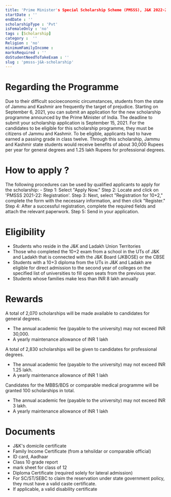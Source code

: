 ```yaml
---
title: 'Prime Minister's Special Scholarship Scheme (PMSSS), J&K 2022-23'
startDate : ''
endDate : ''
scholarshipType : 'Pvt'
isFemaleOnly : 'no'
tags : [Scholarship]
category :  ''
Religion : 'no'
minimumFamilyIncome :
marksRequired : ''
doStudentNeedToTakeExam : ''
slug : 'pmsss-j&k-scholarship'
---
```




# Regarding the Programme
Due to their difficult socioeconomic circumstances, students from the state of Jammu and Kashmir are frequently the target of prejudice.
Starting on September 6, 2021, you can submit an application for the new scholarship programme announced by the Prime Minister of India.
The deadline to submit your scholarship application is September 15, 2021. For the candidates to be eligible for this scholarship programme, 
they must be citizens of Jammu and Kashmir. To be eligible, applicants had to have earned a passing grade in class twelve. Through this scholarship,
Jammu and Kashmir state students would receive benefits of about 30,000 Rupees per year for general degrees and 1.25 lakh Rupees for professional degrees.



# How to apply ?

The following procedures can be used by qualified applicants to apply for the scholarship: -
Step 1: Select "Apply Now." 
Step 2: Locate and click on 'PMSSS 2021-22: Registration'.
Step 3: Next, select "Registration for 10+2," complete the form with the necessary information, and then click "Register."
Step 4: After a successful registration, complete the required fields and attach the relevant paperwork.
Step 5: Send in your application.




# Eligibility
 - Students who reside in the J&K and Ladakh Union Territories
 - Those who completed the 10+2 exam from a school in the UTs of J&K and Ladakh that is connected with the J&K Board (JKBOSE) or the CBSE
 - Students with a 10+3 diploma from the UTs in J&K and Ladakh are eligible for direct admission to the second year of colleges on the specified list of universities to fill open seats from the previous year.
 - Students whose families make less than INR 8 lakh annually

# Rewards
A total of 2,070 scholarships will be made available to candidates for general degrees. 

 - The annual academic fee (payable to the university) may not exceed INR 30,000.
 - A yearly maintenance allowance of INR 1 lakh 

A total of 2,830 scholarships will be given to candidates for professional degrees. 
 - The annual academic fee (payable to the university) may not exceed INR 1.25 lakh.
 - A yearly maintenance allowance of INR 1 lakh 

Candidates for the MBBS/BDS or comparable medical programme will be granted 100 scholarships in total. 
 - The annual academic fee (payable to the university) may not exceed INR 3 lakh.
 - A yearly maintenance allowance of INR 1 lakh

# Documents
 - J&K's domicile certificate
 - Family Income Certificate (from a tehsildar or comparable official)
 - ID card, Aadhaar
 - Class 10 grade report
 - mark sheet for class of 12
 - Diploma Certificate (required solely for lateral admission)
 - For SC/ST/SEBC to claim the reservation under state government policy, they must have a valid caste certificate.
 - If applicable, a valid disability certificate

